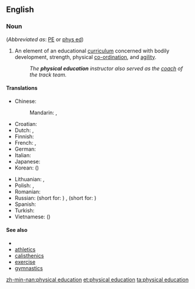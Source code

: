 ==English==

===Noun===
{{en-noun|sg=[[physical]] [[education]]|-}} (''Abbreviated as'': [[PE]] or [[phys ed]])

# An element of an educational [[curriculum]] concerned with bodily development, strength, physical [[co-ordination]], and [[agility]].
#: ''The '''physical education''' instructor also served as the [[coach]] of the track team.''

====Translations====
{{trans-top|curriculum component}}
* Chinese:
*: Mandarin: {{t|zh|體育|sc=Hani}}, {{t|zh|体育|tr=tǐyù|sc=Hani}}
* Croatian: {{t|hr|tjelesni odgoj|m|alt=tjȅlesnī òdgoj}}
* Dutch: {{t|nl|lichamelijke opvoeding|f}}, {{t|nl|gymles|f}}
* Finnish: {{t|fi|liikunta}}
* French: {{t|fr|éducation physique|f}}, {{t|fr|gymnastique|f}}
* German: {{t|de|Sportunterricht|m}}
* Italian: {{t|it|educazione fisica}}
* Japanese: {{t|ja|体育|tr=たいいく, taiiku|sc=Jpan}}
* Korean: {{t+|ko|체육|tr=cheyuk|sc=Hang}} ({{t|ko|體育|sc=Kore}})
{{trans-mid}}
* Lithuanian: {{t|lt|kūno kultūra|f}}, {{qualifier|more common in casual conversations}} {{t|lt|fizinis|m}}
* Polish: {{t|pl|wychowanie fizyczne|n}}, {{t|pl|w-f|m}}
* Romanian: {{t|ro|educație fizică|f}}
* Russian: {{t|ru|физвоспитание|n|tr=fizvospitánije|sc=Cyrl}} (short for: {{t|ru|физическое воспитание|n|tr=fizíčeskoje vospitánije|sc=Cyrl}}) {{qualifier|generic}}, {{t|ru|физкультура|f|tr=fizkul'túra|sc=Cyrl}} (short for:  {{t|ru|физическая культура|f|tr=fizíčeskaja kul'túra|sc=Cyrl}}) {{qualifier|subject at school}}
* Spanish: {{t|es|educación física}}
* Turkish: {{t|tr|beden eğitimi}}
* Vietnamese: {{t|vi|thể dục}} ({{t|vi|體育}})
{{trans-bottom}}

====See also====
* {{pedialite}}
* [[athletics]]
* [[calisthenics]]
* [[exercise]]
* [[gymnastics]]

[[zh-min-nan:physical education]]
[[et:physical education]]
[[ta:physical education]]